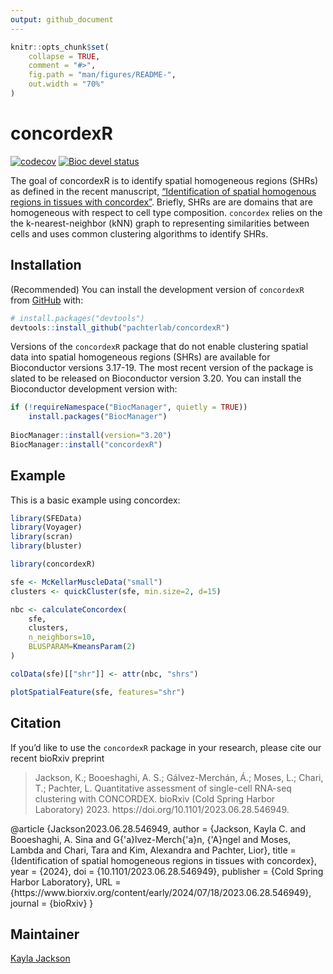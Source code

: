 ```yaml
---
output: github_document
---
```


<!-- README.md is generated from README.Rmd. Please edit that file -->

```r
knitr::opts_chunk$set(
    collapse = TRUE,
    comment = "#>",
    fig.path = "man/figures/README-",
    out.width = "70%"
)
```

# concordexR

<!-- badges: start -->
[![codecov](https://codecov.io/gh/pachterlab/concordexR/branch/main/graph/badge.svg?token=FSASJPR4T5)](https://codecov.io/gh/pachterlab/concordexR)
[![Bioc devel status](http://www.bioconductor.org/shields/build/devel/bioc/concordexR.svg)](https://bioconductor.org/checkResults/devel/bioc-LATEST/concordexR)
<!-- badges: end -->


The goal of concordexR is to identify spatial homogeneous regions (SHRs) as 
defined in the recent manuscript, ["Identification of spatial homogenous regions in tissues with concordex"](https://doi.org/10.1101/2023.06.28.546949). Briefly, SHRs are are 
domains that are homogeneous with respect to cell type composition. `concordex` 
relies on the the k-nearest-neighbor (kNN) graph to representing similarities 
between cells and uses common clustering algorithms to identify SHRs.

## Installation

(Recommended) You can install the development version of `concordexR` from
[GitHub](https://github.com/) with:

```r
# install.packages("devtools")
devtools::install_github("pachterlab/concordexR")
```

Versions of the `concordexR` package that do not enable clustering spatial data
into spatial homogeneous regions (SHRs) are available for Bioconductor versions
3.17-19. The most recent version of the package is slated to be released on 
Bioconductor version 3.20. You can install the Bioconductor development version 
with: 

```r
if (!requireNamespace("BiocManager", quietly = TRUE))
    install.packages("BiocManager")
    
BiocManager::install(version="3.20")
BiocManager::install("concordexR")
```

## Example

This is a basic example using concordex:

```r
library(SFEData)
library(Voyager)
library(scran)
library(bluster)

library(concordexR)
```

```r
sfe <- McKellarMuscleData("small")
clusters <- quickCluster(sfe, min.size=2, d=15)
```

```r
nbc <- calculateConcordex(
    sfe,
    clusters,
    n_neighbors=10,
    BLUSPARAM=KmeansParam(2)
)

colData(sfe)[["shr"]] <- attr(nbc, "shrs")
```

```r
plotSpatialFeature(sfe, features="shr")
```

## Citation

If you'd like to use the `concordexR` package in your research, please cite our
recent bioRxiv preprint

>  Jackson, K.; Booeshaghi, A. S.; Gálvez-Merchán, Á.; Moses, L.; Chari, T.; Pachter, L. Quantitative assessment of single-cell RNA-seq clustering with CONCORDEX. bioRxiv (Cold Spring Harbor Laboratory) 2023. https://doi.org/10.1101/2023.06.28.546949.

   @article {Jackson2023.06.28.546949,
        author = {Jackson, Kayla C. and Booeshaghi, A. Sina and G{\'a}lvez-Merch{\'a}n, {\'A}ngel and Moses, Lambda                 and Chari, Tara and Kim, Alexandra and Pachter, Lior},
	    title = {Identification of spatial homogeneous regions in tissues with concordex},
	    year = {2024},
	    doi = {10.1101/2023.06.28.546949},
	    publisher = {Cold Spring Harbor Laboratory},
	    URL = {https://www.biorxiv.org/content/early/2024/07/18/2023.06.28.546949},
	    journal = {bioRxiv}
    }
    
## Maintainer

[Kayla Jackson](https://github.com/kayla-jackson)
